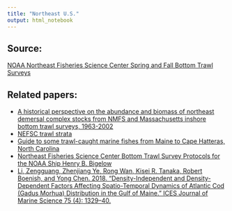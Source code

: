 ```yaml
---
title: "Northeast U.S."
output: html_notebook
---
```


## Source:
[NOAA Northeast Fisheries Science Center Spring and Fall Bottom Trawl Surveys](http://www.nefsc.noaa.gov/femad/ecosurvey/mainpage/)

## Related papers:  
- [A historical perspective on the abundance and biomass of northeast demersal complex stocks from NMFS and Massachusetts inshore bottom trawl surveys, 1963-2002](https://repository.library.noaa.gov/view/noaa/5259)  
- [NEFSC trawl strata](neus_NEFSC_trawl_strata.pdf)  
- [ Guide to some trawl-caught marine fishes from Maine to Cape Hatteras, North Carolina](https://spo.nmfs.noaa.gov/content/circular-431-guide-some-trawl-caught-marine-fishes-maine-cape-hatteras-north-carolina)  
- [Northeast Fisheries Science Center Bottom Trawl Survey Protocols for the NOAA Ship Henry B. Bigelow](https://www.nefsc.noaa.gov/publications/crd/crd1406/)  
- [Li, Zengguang, Zhenjiang Ye, Rong Wan, Kisei R. Tanaka, Robert Boenish, and Yong Chen. 2018. “Density-Independent and Density-Dependent Factors Affecting Spatio-Temporal Dynamics of Atlantic Cod (Gadus Morhua) Distribution in the Gulf of Maine.” ICES Journal of Marine Science 75 (4): 1329–40.](https://doi.org/10.1093/icesjms/fsx246) 



